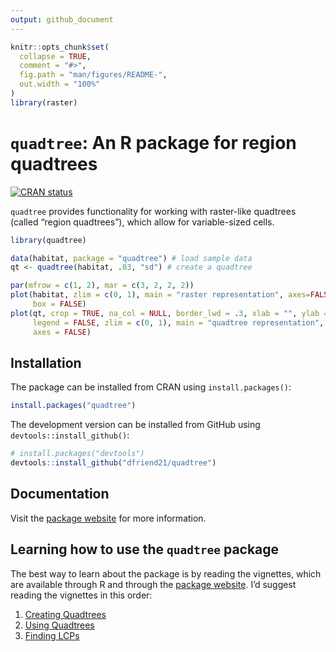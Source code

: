 ```yaml
---
output: github_document
---
```


<!-- README.md is generated from README.Rmd. Please edit that file -->

```r
knitr::opts_chunk$set(
  collapse = TRUE,
  comment = "#>",
  fig.path = "man/figures/README-",
  out.width = "100%"
)
library(raster)
```



# `quadtree`: An R package for region quadtrees

<!-- badges: start -->
[![CRAN status](https://www.r-pkg.org/badges/version/quadtree)](https://CRAN.R-project.org/package=quadtree)
<!-- badges: end -->

`quadtree` provides functionality for working with raster-like quadtrees (called "region quadtrees"), which allow for variable-sized cells.

```r
library(quadtree)

data(habitat, package = "quadtree") # load sample data
qt <- quadtree(habitat, .03, "sd") # create a quadtree
```

```r
par(mfrow = c(1, 2), mar = c(3, 2, 2, 2))
plot(habitat, zlim = c(0, 1), main = "raster representation", axes=FALSE,
     box = FALSE)
plot(qt, crop = TRUE, na_col = NULL, border_lwd = .3, xlab = "", ylab = "",
     legend = FALSE, zlim = c(0, 1), main = "quadtree representation",
     axes = FALSE)
```


## Installation

The package can be installed from CRAN using `install.packages()`:

``` r
install.packages("quadtree")
```

The development version can be installed from GitHub using `devtools::install_github()`:

``` r
# install.packages("devtools")
devtools::install_github("dfriend21/quadtree")
```

## Documentation

Visit the [package website](https://dfriend21.github.io/quadtree/index.html) for more information.

## Learning how to use the `quadtree` package

The best way to learn about the package is by reading the vignettes, which are available through R and through the [package website](https://dfriend21.github.io/quadtree/index.html). I'd suggest reading the vignettes in this order:

1. [Creating Quadtrees](https://dfriend21.github.io/quadtree/articles/quadtree-creation.html)
2. [Using Quadtrees](https://dfriend21.github.io/quadtree/articles/quadtree-usage.html)
3. [Finding LCPs](https://dfriend21.github.io/quadtree/articles/quadtree-lcp.html)
